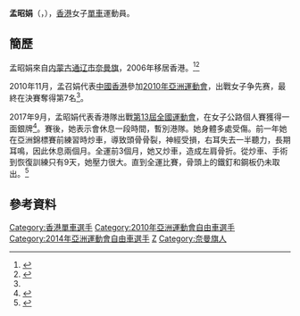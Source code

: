 {{Infobox 單車選手
| ridername     = 孟昭娟
| image          = 
| image_size     = 
| caption        = 
| fullname       = 
| nickname       = 
| date_of_birth  = {{birth_date_and_age|1989|12|14}}<ref name="廣州亞運">{{cite web|title=场地自行车 - 孟昭娟 - 简历|url=http://www.gz2010.cn/info/CHN_CHN/ZB/ZBB101A_CT@@@@@@@@@@@@@@@CHN_number=216394.html|publisher=2010年广州亚运会官方网站|accessdate=2012-02-13|archive-date=2018-09-29|archive-url=https://web.archive.org/web/20180929075008/http://www.gz2010.cn/info/CHN_CHN/ZB/ZBB101A_CT@@@@@@@@@@@@@@@CHN_number=216394.html|dead-url=no}}{{zh-cn}}</ref>
| place_of_birth = {{CHN}}[[內蒙古|內蒙古]]
| height         = {{height|m=1.73}}<ref name="廣州亞運"/>
| weight         = {{weight|kg=71}}<ref name="廣州亞運"/>
| country        = {{HKG}}
| currentteam    = 
| discipline     = 
| role           = 車手
| ridertype      = 場地單車
| amateuryears   = 
| amateurteams   = 
| proyears       = 2015–
| proteams       = [[中國麗以芙女子職業車隊|中國崇明–麗以芙–卓比奧斯女子職業車隊]]
| majorwins      = 
| medaltemplates = 
{{MedalCountry|{{HKG}}}}
{{MedalSport | 女子[[單車|單車]]}}
{{MedalCompetition | [[亞洲單車錦標賽|亞洲單車錦標賽]]}}
{{MedalBronze | [[2010年亞洲單車錦標賽|2010年 夏爾迦]] |團體爭先賽 }}
{{MedalBronze | [[2011年亞洲單車錦標賽|2011年 呵叻]] |團體爭先賽 }}
{{MedalBronze | [[2011年亞洲單車錦標賽|2011年 呵叻]] |團體追逐賽 }}
| updated        = 
}}
'''孟昭娟'''（'''{{lang|en|Meng Zhao Juan }}'''，{{bd|1989年|12月14日|catIdx=M孟}}），[[香港|香港]]女子[[單車|單車]]運動員。

==簡歷==
孟昭娟來自[[内蒙古|内蒙古]][[通辽市|通辽市]][[奈曼旗|奈曼旗]]，2006年移居香港。<ref>{{cite news |url=http://www.bynrnews.com/new/whjs/20150814/202370.html |title=冠军孟昭娟是咱内蒙古人 |date=2015-08-14 |newspaper=巴彦淖尔新闻网 |accessdate=2015-08-24 |archive-date=2016-03-04 |archive-url=https://web.archive.org/web/20160304075656/http://www.bynrnews.com/new/whjs/20150814/202370.html |dead-url=yes }}</ref><ref>{{Cite web|title=全国公路自行车赛 香港队包揽城市绕圈赛男女冠军-中新网|url=http://www.nmg.chinanews.com/news/20170424/4112.html|accessdate=2019-10-26|work=www.nmg.chinanews.com|archive-url=https://web.archive.org/web/20191026102413/http://www.nmg.chinanews.com/news/20170424/4112.html|archive-date=2019-10-26|dead-url=yes}}</ref>

2010年11月，孟召娟代表[[2010年亞洲運動會中國香港代表團|中國香港]]參加[[2010年亞洲運動會|2010年亞洲運動會]]，出戰女子争先赛，最終在決賽奪得第7名<ref name="廣州亞運"/>。

2017年9月，孟昭娟代表香港隊出戰[[中华人民共和国第十三届运动会|第13屆全國運動會]]，在女子公路個人賽獲得一面銀牌<ref>{{cite news |title=【全運直擊】孟昭娟女子單車公路賽奪銀　港隊閉幕日獎牌增至16面 |url=https://www.hk01.com/%E5%8D%B3%E6%99%82%E9%AB%94%E8%82%B2/117689/%E5%85%A8%E9%81%8B%E7%9B%B4%E6%93%8A-%E5%AD%9F%E6%98%AD%E5%A8%9F%E5%A5%B3%E5%AD%90%E5%96%AE%E8%BB%8A%E5%85%AC%E8%B7%AF%E8%B3%BD%E5%A5%AA%E9%8A%80-%E6%B8%AF%E9%9A%8A%E9%96%89%E5%B9%95%E6%97%A5%E7%8D%8E%E7%89%8C%E5%A2%9E%E8%87%B316%E9%9D%A2 |work=香港01 |date=2017-09-08 |access-date=2019-06-02 |archive-url=https://web.archive.org/web/20190602041444/https://www.hk01.com/%E5%8D%B3%E6%99%82%E9%AB%94%E8%82%B2/117689/%E5%85%A8%E9%81%8B%E7%9B%B4%E6%93%8A-%E5%AD%9F%E6%98%AD%E5%A8%9F%E5%A5%B3%E5%AD%90%E5%96%AE%E8%BB%8A%E5%85%AC%E8%B7%AF%E8%B3%BD%E5%A5%AA%E9%8A%80-%E6%B8%AF%E9%9A%8A%E9%96%89%E5%B9%95%E6%97%A5%E7%8D%8E%E7%89%8C%E5%A2%9E%E8%87%B316%E9%9D%A2 |archive-date=2019-06-02 |dead-url=yes }}</ref>。賽後，她表示會休息一段時間，暫別港隊。她身體多處受傷。前一年她在亞洲錦標賽前練習時炒車，導致頭骨骨裂，神經受損，右耳失去一半聽力，長期耳鳴，因此休息兩個月。全運前3個月，她又炒車，造成左肩骨折。從炒車、手術到恢復訓練只有9天，她壓力很大。直到全運比賽，骨頭上的鐵釘和鋼板仍未取出。<ref>{{cite news |title=【全運直擊】孟昭娟捱重傷奪銀痛哭　「上天開的門，玻璃是碎的」 |url=https://www.hk01.com/%E5%8D%B3%E6%99%82%E9%AB%94%E8%82%B2/117777/%E5%85%A8%E9%81%8B%E7%9B%B4%E6%93%8A-%E5%AD%9F%E6%98%AD%E5%A8%9F%E6%8D%B1%E9%87%8D%E5%82%B7%E5%A5%AA%E9%8A%80%E7%97%9B%E5%93%AD-%E4%B8%8A%E5%A4%A9%E9%96%8B%E7%9A%84%E9%96%80-%E7%8E%BB%E7%92%83%E6%98%AF%E7%A2%8E%E7%9A%84 |work=香港01 |date=2017-09-08 |access-date=2019-06-02 |archive-url=https://web.archive.org/web/20190602041740/https://www.hk01.com/%E5%8D%B3%E6%99%82%E9%AB%94%E8%82%B2/117777/%E5%85%A8%E9%81%8B%E7%9B%B4%E6%93%8A-%E5%AD%9F%E6%98%AD%E5%A8%9F%E6%8D%B1%E9%87%8D%E5%82%B7%E5%A5%AA%E9%8A%80%E7%97%9B%E5%93%AD-%E4%B8%8A%E5%A4%A9%E9%96%8B%E7%9A%84%E9%96%80-%E7%8E%BB%E7%92%83%E6%98%AF%E7%A2%8E%E7%9A%84 |archive-date=2019-06-02 |dead-url=yes }}</ref>

==參考資料==
{{reflist}}

{{DEFAULTSORT:MENG Zhao Juan}}
[[Category:香港單車選手|Category:香港單車選手]]
[[Category:2010年亞洲運動會自由車選手|Category:2010年亞洲運動會自由車選手]]
[[Category:2014年亞洲運動會自由車選手|Category:2014年亞洲運動會自由車選手]]
[[Category:孟姓|Z]]
[[Category:奈曼旗人|Category:奈曼旗人]]